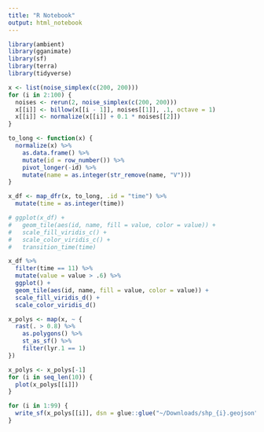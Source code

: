 ```yaml
---
title: "R Notebook"
output: html_notebook
---
```


```r
library(ambient)
library(gganimate)
library(sf)
library(terra)
library(tidyverse)
```


```r
x <- list(noise_simplex(c(200, 200)))
for (i in 2:100) {
  noises <- rerun(2, noise_simplex(c(200, 200)))
  x[[i]] <- billow(x[[i - 1]], noises[[1]], .1, octave = 1)
  x[[i]] <- normalize(x[[i]] + 0.1 * noises[[2]])
}
```


```r
to_long <- function(x) {
  normalize(x) %>%
    as.data.frame() %>%
    mutate(id = row_number()) %>%
    pivot_longer(-id) %>%
    mutate(name = as.integer(str_remove(name, "V")))
}

x_df <- map_dfr(x, to_long, .id = "time") %>%
  mutate(time = as.integer(time))

```

```r
# ggplot(x_df) +
#   geom_tile(aes(id, name, fill = value, color = value)) + 
#   scale_fill_viridis_c() +
#   scale_color_viridis_c() +
#   transition_time(time)
```

```r
x_df %>%
  filter(time == 11) %>%
  mutate(value = value > .6) %>%
  ggplot() +
  geom_tile(aes(id, name, fill = value, color = value)) + 
  scale_fill_viridis_d() +
  scale_color_viridis_d()
```

```r
x_polys <- map(x, ~ { 
  rast(. > 0.8) %>% 
    as.polygons() %>%
    st_as_sf() %>%
    filter(lyr.1 == 1)
})

x_polys <- x_polys[-1]
for (i in seq_len(10)) {
  plot(x_polys[[i]]) 
}
```


```r
for (i in 1:99) {
  write_sf(x_polys[[i]], dsn = glue::glue("~/Downloads/shp_{i}.geojson"))
}
```
